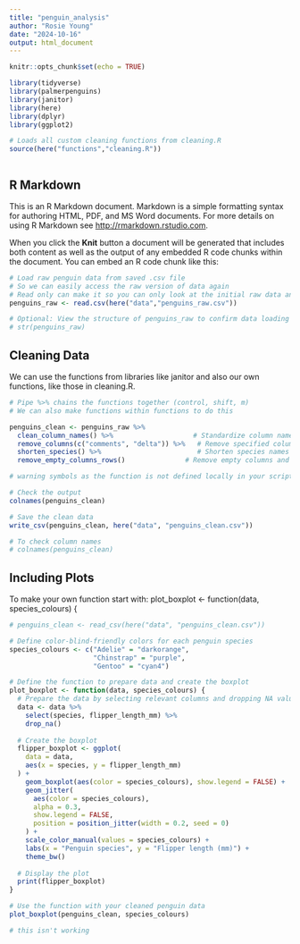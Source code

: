 ```yaml
---
title: "penguin_analysis"
author: "Rosie Young"
date: "2024-10-16"
output: html_document
---
```


```r
knitr::opts_chunk$set(echo = TRUE)

library(tidyverse)
library(palmerpenguins)
library(janitor)
library(here)
library(dplyr)
library(ggplot2)

# Loads all custom cleaning functions from cleaning.R
source(here("functions","cleaning.R"))



```

## R Markdown

This is an R Markdown document. Markdown is a simple formatting syntax for authoring HTML, PDF, and MS Word documents. For more details on using R Markdown see <http://rmarkdown.rstudio.com>.

When you click the **Knit** button a document will be generated that includes both content as well as the output of any embedded R code chunks within the document. You can embed an R code chunk like this:

```r

# Load raw penguin data from saved .csv file
# So we can easily access the raw version of data again 
# Read only can make it so you can only look at the initial raw data and not edit it 
penguins_raw <- read.csv(here("data","penguins_raw.csv"))

# Optional: View the structure of penguins_raw to confirm data loading
# str(penguins_raw)

```

## Cleaning Data

We can use the functions from libraries like janitor and also our own functions, like those in cleaning.R. 

```r


# Pipe %>% chains the functions together (control, shift, m)
# We can also make functions within functions to do this 

penguins_clean <- penguins_raw %>%
  clean_column_names() %>%                    # Standardize column names
  remove_columns(c("comments", "delta")) %>%   # Remove specified columns
  shorten_species() %>%                        # Shorten species names
  remove_empty_columns_rows()               # Remove empty columns and rows

# warning symbols as the function is not defined locally in your script (it is in cleaning.R) - doesn't matter as long as we run the start of script 

# Check the output 
colnames(penguins_clean)

# Save the clean data 
write_csv(penguins_clean, here("data", "penguins_clean.csv"))

# To check column names
# colnames(penguins_clean)

```


## Including Plots

To make your own function start with:
plot_boxplot <- function(data, species_colours) {

```r

# penguins_clean <- read_csv(here("data", "penguins_clean.csv"))

# Define color-blind-friendly colors for each penguin species
species_colours <- c("Adelie" = "darkorange",
                     "Chinstrap" = "purple",
                     "Gentoo" = "cyan4")

# Define the function to prepare data and create the boxplot
plot_boxplot <- function(data, species_colours) {
  # Prepare the data by selecting relevant columns and dropping NA values
  data <- data %>%
    select(species, flipper_length_mm) %>%
    drop_na()
  
  # Create the boxplot
  flipper_boxplot <- ggplot(
    data = data,
    aes(x = species, y = flipper_length_mm)
  ) +
    geom_boxplot(aes(color = species_colours), show.legend = FALSE) +
    geom_jitter(
      aes(color = species_colours),
      alpha = 0.3,
      show.legend = FALSE,
      position = position_jitter(width = 0.2, seed = 0)
    ) +
    scale_color_manual(values = species_colours) +
    labs(x = "Penguin species", y = "Flipper length (mm)") +
    theme_bw()
  
  # Display the plot
  print(flipper_boxplot)
}

# Use the function with your cleaned penguin data
plot_boxplot(penguins_clean, species_colours)

# this isn't working 


```




